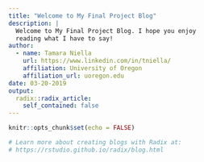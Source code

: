 ```yaml
---
title: "Welcome to My Final Project Blog"
description: |
  Welcome to My Final Project Blog. I hope you enjoy 
  reading what I have to say!
author:
  - name: Tamara Niella 
    url: https://www.linkedin.com/in/tniella/
    affiliation: University of Oregon 
    affiliation_url: uoregon.edu 
date: 03-20-2019
output:
  radix::radix_article:
    self_contained: false
---
```


```r
knitr::opts_chunk$set(echo = FALSE)

# Learn more about creating blogs with Radix at:
# https://rstudio.github.io/radix/blog.html

```




